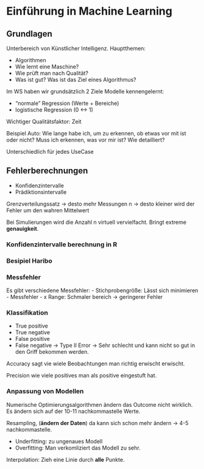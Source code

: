 \clearpage

# Einführung in Machine Learning

## Grundlagen

Unterbereich von Künstlicher Intelligenz. Hauptthemen:

- Algorithmen  
- Wie lernt eine Maschine?  
- Wie prüft man nach Qualität?  
- Was ist gut? Was ist das Ziel eines Algorithmus?  

Im WS haben wir grundsätzlich 2 Ziele Modelle kennengelernt:

- "normale" Regression (Werte + Bereiche)  
- logistische Regression (0 <-> 1)  

Wichtiger Qualitätsfaktor: Zeit  

Beispiel Auto: Wie lange habe ich, um zu erkennen, ob etwas vor mit ist oder nicht? Muss ich erkennen, was vor mir ist? Wie detailliert?

Unterschiedlich für jedes UseCase

## Fehlerberechnungen

- Konfidenzintervalle
- Prädiktionsintervalle

Grenzverteilungssatz -> desto mehr Messungen n -> desto kleiner wird der Fehler um den wahren Mittelwert

Bei Simulierungen wird die Anzahl n virtuell vervielfacht. Bringt extreme **genauigkeit**.

### Konfidenzintervalle berechnung in R

\includegraphics[width=12cm, center]{Fig12}

### Besipiel Haribo

### Messfehler

Es gibt verschiedene Messfehler:
- Stichprobengröße: Lässt sich minimieren
- Messfehler
- x Range: Schmaler bereich -> geringerer Fehler

### Klassifikation

- True positive
- True negative
- False positive
- False negative -> Type II Error -> Sehr schlecht und kann nicht so gut in den Griff bekommen werden.

\includegraphics[width=12cm, center]{Fig13}

Accuracy sagt vie wiele Beobachtungen man richtig erwischt erwischt.

Precision wie viele positives man als positive eingestuft hat.

### Anpassung von Modellen

Numerische Optimierungsalgorithmen ändern das Outcome nicht wirklich. Es ändern sich auf der 10-11 nachkommastelle Werte.

Resampling, (**ändern der Daten**) da kann sich schon mehr ändern -> 4-5 nachkommastelle.

- Underfitting: zu ungenaues Modell
- Overfitting: Man verkomliziert das Modell zu sehr.

Interpolation: Zieh eine Linie durch **alle** Punkte.

\includegraphics[width=12cm, center]{Fig14}

\includegraphics[width=12cm, center]{Fig15}